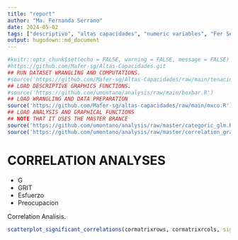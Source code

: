 ```yaml
---
title: "report"
author: "Ma. Fernanda Serrano"
date: 2024-05-02
tags: ["descriptivo", "altas capacidades", "numeric variables", "Fer Serrano", "tenacidad", "perfeccionismo"]
output: hugodown::md_document
---
```

```r
#knitr::opts_chunk$set(echo = FALSE, warning = FALSE, message = FALSE)
#https://github.com/Mafer-sg/Altas-Capacidades.git
## RUN DATASET WRANGLING AND COMPUTATIONS.
#source('https://github.com/Mafer-sg/Altas-Capacidades/raw/main/tenacidad.R')
## LOAD DESCRIPTIVE GRAPHICS FUNCTIONS.
#source('https://github.com/umontano/analysis/raw/main/boxbar.R')
## LOAD WRANGLING AND DATA PREPARATION
source('https://github.com/Mafer-sg/altas-capacidades/raw/main/mxco.R')
## LOAD ANALYSIS AND GRAPHICAL FUNCTIONS
## NOTE THAT IT USES THE MASTER BRANCE
source('https://github.com/umontano/analysis/raw/master/categoric_glm.R')
source('https://github.com/umontano/analysis/raw/master/correlation_graphics.R')
```


# CORRELATION ANALYSES

- G
- GRIT
- Esfuerzo
- Preocupacion

Correlation Analisis.

```r
scatterplot_significant_correlations(cormatrixrows, cormatrixrcols, sign=0.05)
```
